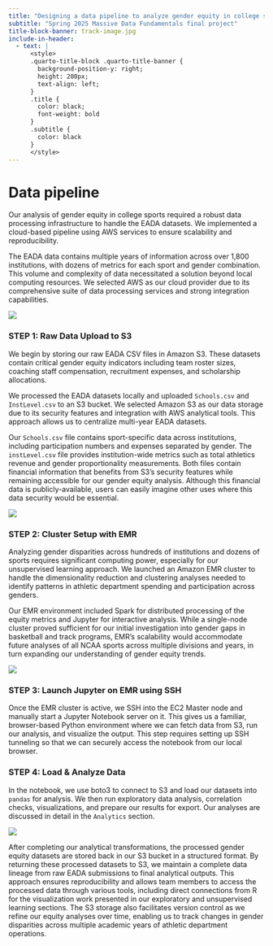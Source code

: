 ```yaml
---
title: "Designing a data pipeline to analyze gender equity in college sports"
subtitle: "Spring 2025 Massive Data Fundamentals final project"
title-block-banner: track-image.jpg
include-in-header:
  - text: |
      <style>
      .quarto-title-block .quarto-title-banner {
        background-position-y: right;
        height: 200px;
        text-align: left;
      }
      .title {
        color: black;
        font-weight: bold
      }
      .subtitle {
        color: black
      }
      </style>
---
```


# Data pipeline

Our analysis of gender equity in college sports required a robust data processing infrastructure to handle the EADA datasets. We implemented a cloud-based pipeline using AWS services to ensure scalability and reproducibility.

The EADA data contains multiple years of information across over 1,800 institutions, with dozens of metrics for each sport and gender combination. This volume and complexity of data necessitated a solution beyond local computing resources. We selected AWS as our cloud provider due to its comprehensive suite of data processing services and strong integration capabilities.

![](04_FinalReport/_images/pipeline.png)

### STEP 1: Raw Data Upload to S3

We begin by storing our raw EADA CSV files in Amazon S3. These datasets contain critical gender equity indicators including team roster sizes, coaching staff compensation, recruitment expenses, and scholarship allocations.

We processed the EADA datasets locally and uploaded `Schools.csv` and `InstLevel.csv` to an S3 bucket. We selected Amazon S3 as our data storage due to its security features and integration with AWS analytical tools. This approach allows us to centralize multi-year EADA datasets. 

Our `Schools.csv` file contains sport-specific data across institutions, including participation numbers and expenses separated by gender. The `instLevel.csv` file provides institution-wide metrics such as total athletics revenue and gender proportionality measurements. Both files contain financial information that benefits from S3's security features while remaining accessible for our gender equity analysis. Although this financial data is publicly-available, users can easily imagine other uses where this data security would be essential. 

![](04_FinalReport/_images/s3.png)

### STEP 2: Cluster Setup with EMR

Analyzing gender disparities across hundreds of institutions and dozens of sports requires significant computing power, especially for our unsupervised learning approach. We launched an Amazon EMR cluster to handle the dimensionality reduction and clustering analyses needed to identify patterns in athletic department spending and participation across genders.

Our EMR environment included Spark for distributed processing of the equity metrics and Jupyter for interactive analysis. While a single-node cluster proved sufficient for our initial investigation into gender gaps in basketball and track programs, EMR's scalability would accommodate future analyses of all NCAA sports across multiple divisions and years, in turn expanding our understanding of gender equity trends.

![](04_FinalReport/_images/emr_cluster.png)

### STEP 3: Launch Jupyter on EMR using SSH

Once the EMR cluster is active, we SSH into the EC2 Master node and manually start a Jupyter Notebook server on it.
This gives us a familiar, browser-based Python environment where we can fetch data from S3, run our analysis, and visualize the output. This step requires setting up SSH tunneling so that we can securely access the notebook from our local browser.

### STEP 4: Load & Analyze Data

In the notebook, we use boto3 to connect to S3 and load our datasets into `pandas` for analysis. We then run exploratory data analysis, correlation checks, visualizations, and prepare our results for export. Our analyses are discussed in detail in the `Analytics` section.

![](04_FinalReport/_images/s3results.png)

After completing our analytical transformations, the processed gender equity datasets are stored back in our S3 bucket in a structured format.  By returning these processed datasets to S3, we maintain a complete data lineage from raw EADA submissions to final analytical outputs. This approach ensures reproducibility and allows team members to access the processed data through various tools, including direct connections from R for the visualization work presented in our exploratory and unsupervised learning sections. The S3 storage also facilitates version control as we refine our equity analyses over time, enabling us to track changes in gender disparities across multiple academic years of athletic department operations.